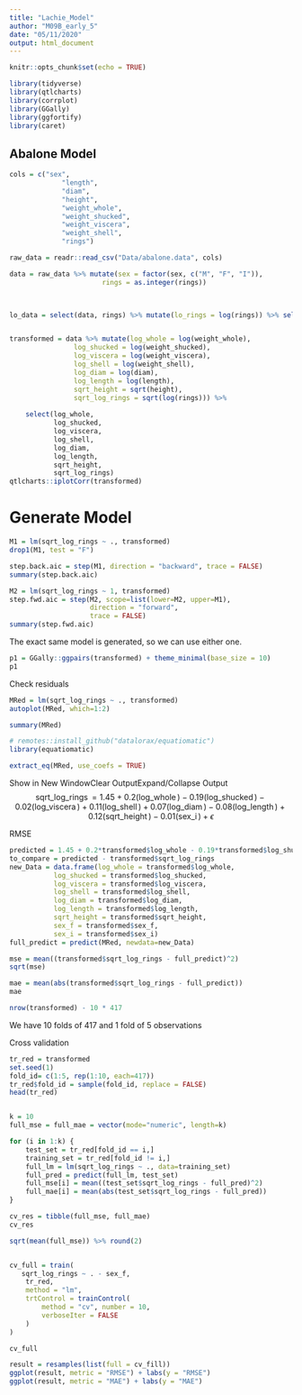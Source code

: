 ```yaml
---
title: "Lachie_Model"
author: "M09B_early_5"
date: "05/11/2020"
output: html_document
---
```


```r
knitr::opts_chunk$set(echo = TRUE)

library(tidyverse)
library(qtlcharts)
library(corrplot)
library(GGally)
library(ggfortify)
library(caret)

```

## Abalone Model


```r
cols = c("sex",	
             "length",
             "diam",
             "height",
             "weight_whole",
             "weight_shucked",
             "weight_viscera",
             "weight_shell",
             "rings")

raw_data = readr::read_csv("Data/abalone.data", cols)

data = raw_data %>% mutate(sex = factor(sex, c("M", "F", "I")),
                       rings = as.integer(rings))
                  


lo_data = select(data, rings) %>% mutate(lo_rings = log(rings)) %>% select(lo_rings)


transformed = data %>% mutate(log_whole = log(weight_whole),
                log_shucked = log(weight_shucked),
                log_viscera = log(weight_viscera),
                log_shell = log(weight_shell),
                log_diam = log(diam),
                log_length = log(length),
                sqrt_height = sqrt(height),
                sqrt_log_rings = sqrt(log(rings))) %>% 
    
    select(log_whole,
           log_shucked,
           log_viscera,
           log_shell,
           log_diam,
           log_length,
           sqrt_height,
           sqrt_log_rings)
qtlcharts::iplotCorr(transformed)

```



# Generate Model

``` r
M1 = lm(sqrt_log_rings ~ ., transformed)
drop1(M1, test = "F")

step.back.aic = step(M1, direction = "backward", trace = FALSE)
summary(step.back.aic)

M2 = lm(sqrt_log_rings ~ 1, transformed)
step.fwd.aic = step(M2, scope=list(lower=M2, upper=M1),
                    direction = "forward",
                    trace = FALSE)
summary(step.fwd.aic)
```
The exact same model is generated, so we can use either one.
``` r
p1 = GGally::ggpairs(transformed) + theme_minimal(base_size = 10)
p1
```
Check residuals


```r
MRed = lm(sqrt_log_rings ~ ., transformed)
autoplot(MRed, which=1:2)
```

```r
summary(MRed)
```


```r
# remotes::install_github("datalorax/equatiomatic")
library(equatiomatic)
```

```r
extract_eq(MRed, use_coefs = TRUE)

```

Show in New WindowClear OutputExpand/Collapse Output
$$
\operatorname{sqrt\_log\_rings} = 1.45 + 0.2(\operatorname{log\_whole}) - 0.19(\operatorname{log\_shucked}) - 0.02(\operatorname{log\_viscera}) + 0.11(\operatorname{log\_shell}) + 0.07(\operatorname{log\_diam}) - 0.08(\operatorname{log\_length}) + 0.12(\operatorname{sqrt\_height}) - 0.01(\operatorname{sex\_i}) + \epsilon
$$

RMSE
```r
predicted = 1.45 + 0.2*transformed$log_whole - 0.19*transformed$log_shucked - 0.02*transformed$log_viscera + 0.11*transformed$log_shell + 0.07*transformed$log_diam - 0.08*transformed$log_length + 0.12*transformed$sqrt_height - 0.01*transformed$sex_i
to_compare = predicted - transformed$sqrt_log_rings
new_Data = data.frame(log_whole = transformed$log_whole,
           log_shucked = transformed$log_shucked,
           log_viscera = transformed$log_viscera,
           log_shell = transformed$log_shell,
           log_diam = transformed$log_diam,
           log_length = transformed$log_length,
           sqrt_height = transformed$sqrt_height,
           sex_f = transformed$sex_f,
           sex_i = transformed$sex_i)
full_predict = predict(MRed, newdata=new_Data)
```


```r
mse = mean((transformed$sqrt_log_rings - full_predict)^2)
sqrt(mse)
```

```r
mae = mean(abs(transformed$sqrt_log_rings - full_predict))
mae
```

```r
nrow(transformed) - 10 * 417
```

We have 10 folds of 417 and 1 fold of 5 observations

Cross validation
```r
tr_red = transformed
set.seed(1)
fold_id= c(1:5, rep(1:10, each=417))
tr_red$fold_id = sample(fold_id, replace = FALSE)
head(tr_red)


k = 10
full_mse = full_mae = vector(mode="numeric", length=k)

for (i in 1:k) {
    test_set = tr_red[fold_id == i,]
    training_set = tr_red[fold_id != i,]
    full_lm = lm(sqrt_log_rings ~ ., data=training_set)
    full_pred = predict(full_lm, test_set)
    full_mse[i] = mean((test_set$sqrt_log_rings - full_pred)^2)
    full_mae[i] = mean(abs(test_set$sqrt_log_rings - full_pred))
}
```


```r
cv_res = tibble(full_mse, full_mae)
cv_res

sqrt(mean(full_mse)) %>% round(2)
```


```r
```


```r
cv_full = train(
   sqrt_log_rings ~ . - sex_f,
    tr_red,
    method = "lm",
    trtControl = trainControl(
        method = "cv", number = 10,
        verboseIter = FALSE
    )
)

cv_full
```

```r
result = resamples(list(full = cv_fill))
ggplot(result, metric = "RMSE") + labs(y = "RMSE")
ggplot(result, metric = "MAE") + labs(y = "MAE")
```

